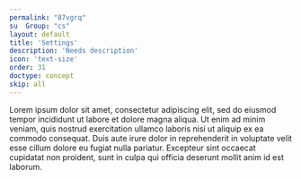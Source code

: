 ```yaml
---
permalink: "87vgrq"
su  Group: "cs"
layout: default
title: 'Settings'
description: 'Needs description'
icon: 'text-size'
order: 31
doctype: concept
skip: all
---
```


Lorem ipsum dolor sit amet, consectetur adipiscing elit, sed do eiusmod tempor incididunt ut labore et dolore magna aliqua. Ut enim ad minim veniam, quis nostrud exercitation ullamco laboris nisi ut aliquip ex ea commodo consequat. Duis aute irure dolor in reprehenderit in voluptate velit esse cillum dolore eu fugiat nulla pariatur. Excepteur sint occaecat cupidatat non proident, sunt in culpa qui officia deserunt mollit anim id est laborum.
